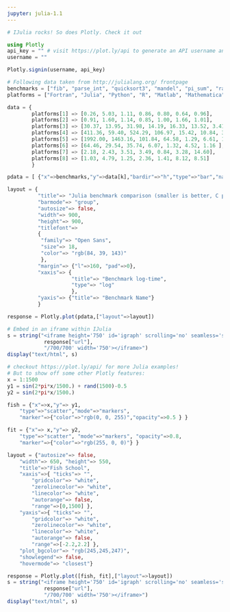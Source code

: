 ```yaml
---
jupyter: julia-1.1
---
```


```julia
# IJulia rocks! So does Plotly. Check it out

using Plotly
api_key = "" # visit https://plot.ly/api to generate an API username and password
username = ""

Plotly.signin(username, api_key)
```

```julia
# Following data taken from http://julialang.org/ frontpage 
benchmarks = ["fib", "parse_int", "quicksort3", "mandel", "pi_sum", "rand_mat_stat", "rand_mat_mul"]
platforms = ["Fortran", "Julia", "Python", "R", "Matlab", "Mathematica", "Javascript", "Go"]

data = {
        platforms[1] => [0.26, 5.03, 1.11, 0.86, 0.80, 0.64, 0.96],
        platforms[2] => [0.91, 1.60, 1.14, 0.85, 1.00, 1.66, 1.01],
        platforms[3] => [30.37, 13.95, 31.98, 14.19, 16.33, 13.52, 3.41 ],
        platforms[4] => [411.36, 59.40, 524.29, 106.97, 15.42, 10.84, 3.98  ],
        platforms[5] => [1992.00, 1463.16, 101.84, 64.58, 1.29, 6.61, 1.10   ],
        platforms[6] => [64.46, 29.54, 35.74, 6.07, 1.32, 4.52, 1.16 ],
        platforms[7] => [2.18, 2.43, 3.51, 3.49, 0.84, 3.28, 14.60],
        platforms[8] => [1.03, 4.79, 1.25, 2.36, 1.41, 8.12, 8.51]
        }

pdata = [ {"x"=>benchmarks,"y"=>data[k],"bardir"=>"h","type"=>"bar","name"=>k} for k = platforms ]

layout = {
          "title"=> "Julia benchmark comparison (smaller is better, C performance = 1.0)",
          "barmode"=> "group",
          "autosize"=> false,
          "width"=> 900,
          "height"=> 900,
          "titlefont"=>
          {
           "family"=> "Open Sans",
           "size"=> 18,
           "color"=> "rgb(84, 39, 143)"
           },
          "margin"=> {"l"=>160, "pad"=>0},
          "xaxis"=> {
                     "title"=> "Benchmark log-time",
                     "type"=> "log"
                     },
          "yaxis"=> {"title"=> "Benchmark Name"}
          }

response = Plotly.plot(pdata,["layout"=>layout])

# Embed in an iframe within IJulia
s = string("<iframe height='750' id='igraph' scrolling='no' seamless='seamless' src='",
            response["url"],
            "/700/700' width='750'></iframe>")
display("text/html", s)
```

```julia
# checkout https://plot.ly/api/ for more Julia examples!
# But to show off some other Plotly features:
x = 1:1500
y1 = sin(2*pi*x/1500.) + rand(1500)-0.5
y2 = sin(2*pi*x/1500.)

fish = {"x"=>x,"y"=> y1,
	"type"=>"scatter","mode"=>"markers",
	"marker"=>{"color"=>"rgb(0, 0, 255)","opacity"=>0.5 } }

fit = {"x"=> x,"y"=> y2,
	"type"=>"scatter", "mode"=>"markers", "opacity"=>0.8,
	"marker"=>{"color"=>"rgb(255, 0, 0)"} }

layout = {"autosize"=> false,
    "width"=> 650, "height"=> 550,
    "title"=>"Fish School",
	"xaxis"=>{ "ticks"=> "",
        "gridcolor"=> "white",
        "zerolinecolor"=> "white",    
        "linecolor"=> "white",
        "autorange"=> false,
        "range"=>[0,1500] },
	"yaxis"=>{ "ticks"=> "",
        "gridcolor"=> "white",
        "zerolinecolor"=> "white",
		"linecolor"=> "white",
        "autorange"=> false,
        "range"=>[-2.2,2.2] },
	"plot_bgcolor"=> "rgb(245,245,247)",
    "showlegend"=> false,
    "hovermode"=> "closest"}

response = Plotly.plot([fish, fit],["layout"=>layout])
s = string("<iframe height='750' id='igraph' scrolling='no' seamless='seamless' src='",
            response["url"],
            "/700/700' width='750'></iframe>")
display("text/html", s)
```
